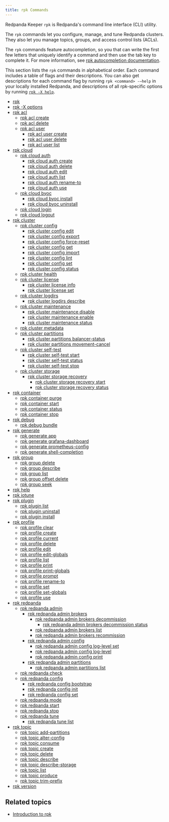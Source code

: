 ```yaml
---
title: rpk Commands
---
```


<head>
  <meta name="title" content="rpk Commands list | Redpanda Docs" />
  <meta name="description" content="rpk Commands" />
  <link rel="canonical" href="https://docs.redpanda.com/docs/reference/rpk/" />
</head>

Redpanda Keeper `rpk` is Redpanda's command line interface (CLI) utility.

The `rpk` commands let you configure, manage, and tune Redpanda clusters. They also let you manage topics, groups, and access control lists (ACLs).

The `rpk` commands feature autocompletion, so you that can write the first few letters that uniquely identify a command and then use the tab key to complete it. For more information, see [rpk autocompletion documentation](./rpk-generate/rpk-generate-shell-completion).

This section lists the `rpk` commands in alphabetical order. Each command includes a table of flags and their descriptions. You can also get descriptions for each command flag by running `rpk <command> -–help` in your locally installed Redpanda, and descriptions of all rpk-specific options by running [`rpk -X help`](rpk-x-options).

- [rpk](rpk-commands)
- [rpk -X options](rpk-x-options)
- [rpk acl](rpk-acl)
  - [rpk acl create](rpk-acl/rpk-acl-create)
  - [rpk acl delete](rpk-acl/rpk-acl-delete)
  - [rpk acl user](rpk-acl/rpk-acl-user)
    - [rpk acl user create](rpk-acl/rpk-acl-user-create)
    - [rpk acl user delete](rpk-acl/rpk-acl-user-delete)
    - [rpk acl user list](rpk-acl/rpk-acl-user-list)
- [rpk cloud](rpk-cloud)
  - [rpk cloud auth](rpk-cloud/rpk-cloud-auth)
    - [rpk cloud auth create](rpk-cloud/rpk-cloud-auth-create)
    - [rpk cloud auth delete](rpk-cloud/rpk-cloud-auth-delete)
    - [rpk cloud auth edit](rpk-cloud/rpk-cloud-auth-edit)
    - [rpk cloud auth list](rpk-cloud/rpk-cloud-auth-list)
    - [rpk cloud auth rename-to](rpk-cloud/rpk-cloud-auth-rename-to)
    - [rpk cloud auth use](rpk-cloud/rpk-cloud-auth-use)
  - [rpk cloud byoc](rpk-cloud/rpk-cloud-byoc)
    - [rpk cloud byoc install](rpk-cloud/rpk-cloud-byoc-install)
    - [rpk cloud byoc uninstall](rpk-cloud/rpk-cloud-byoc-uninstall)
  - [rpk cloud login](rpk-cloud/rpk-cloud-login)
  - [rpk cloud logout](rpk-cloud/rpk-cloud-logout)
- [rpk cluster](rpk-cluster)
  - [rpk cluster config](rpk-cluster/rpk-cluster-config)
    - [rpk cluster config edit](rpk-cluster/rpk-cluster-config-edit)
    - [rpk cluster config export](rpk-cluster/rpk-cluster-config-export)
    - [rpk cluster config force-reset](rpk-cluster/rpk-cluster-config-force-reset)
    - [rpk cluster config get](rpk-cluster/rpk-cluster-config-get)
    - [rpk cluster config import](rpk-cluster/rpk-cluster-config-import)
    - [rpk cluster config lint](rpk-cluster/rpk-cluster-config-lint)
    - [rpk cluster config set](rpk-cluster/rpk-cluster-config-set)
    - [rpk cluster config status](rpk-cluster/rpk-cluster-config-status)
  - [rpk cluster health](rpk-cluster/rpk-cluster-health)
  - [rpk cluster license](rpk-cluster/rpk-cluster-license)
    - [rpk cluster license info](rpk-cluster/rpk-cluster-license-info)
    - [rpk cluster license set](rpk-cluster/rpk-cluster-license-set)
  - [rpk cluster logdirs](rpk-cluster/rpk-cluster-logdirs)
    - [rpk cluster logdirs describe](rpk-cluster/rpk-cluster-logdirs-describe)
  - [rpk cluster maintenance](rpk-cluster/rpk-cluster-maintenance)
    - [rpk cluster maintenance disable](rpk-cluster/rpk-cluster-maintenance-disable)
    - [rpk cluster maintenance enable](rpk-cluster/rpk-cluster-maintenance-enable)
    - [rpk cluster maintenance status](rpk-cluster/rpk-cluster-maintenance-status)
  - [rpk cluster metadata](rpk-cluster/rpk-cluster-metadata)
  - [rpk cluster partitions](rpk-cluster/rpk-cluster-partitions)
    - [rpk cluster partitions balancer-status](rpk-cluster/rpk-cluster-partitions-balancer-status)
    - [rpk cluster partitions movement-cancel](rpk-cluster/rpk-cluster-partitions-movement-cancel)
  - [rpk cluster self-test](rpk-cluster/rpk-cluster-self-test)
    - [rpk cluster self-test start](rpk-cluster/rpk-cluster-self-test-start)
    - [rpk cluster self-test status](rpk-cluster/rpk-cluster-self-test-status)
    - [rpk cluster self-test stop](rpk-cluster/rpk-cluster-self-test-stop)   
  - [rpk cluster storage](rpk-cluster/rpk-cluster-storage)
    - [rpk cluster storage recovery](rpk-cluster/rpk-cluster-storage-recovery)
       - [rpk cluster storage recovery start](rpk-cluster/rpk-cluster-storage-recovery-start)
       - [rpk cluster storage recovery status](rpk-cluster/rpk-cluster-storage-recovery-status)
- [rpk container](rpk-container)
  - [rpk container purge](rpk-container/rpk-container-purge)
  - [rpk container start](rpk-container/rpk-container-start)
  - [rpk container status](rpk-container/rpk-container-status)
  - [rpk container stop](rpk-container/rpk-container-stop)
- [rpk debug](rpk-debug)
  - [rpk debug bundle](rpk-debug/rpk-debug-bundle)
- [rpk generate](rpk-generate)
  - [rpk generate app](rpk-generate/rpk-generate-app)
  - [rpk generate grafana-dashboard](rpk-generate/rpk-generate-grafana-dashboard)
  - [rpk generate prometheus-config](rpk-generate/rpk-generate-prometheus-config)
  - [rpk generate shell-completion](rpk-generate/rpk-generate-shell-completion)
- [rpk group](rpk-group)
  - [rpk group delete](rpk-group/rpk-group-delete)
  - [rpk group describe](rpk-group/rpk-group-describe)
  - [rpk group list](rpk-group/rpk-group-list)
  - [rpk group offset delete](rpk-group/rpk-group-offset-delete)
  - [rpk group seek](rpk-group/rpk-group-seek)
- [rpk help](rpk-help)
- [rpk iotune](rpk-iotune)
- [rpk plugin](rpk-plugin)
  - [rpk plugin list](rpk-plugin/rpk-plugin-list)
  - [rpk plugin uninstall](rpk-plugin/rpk-plugin-uninstall)
  - [rpk plugin install](rpk-plugin/rpk-plugin-install)
- [rpk profile](rpk-profile)
  - [rpk profile clear](rpk-profile/rpk-profile-clear)
  - [rpk profile create](rpk-profile/rpk-profile-create)
  - [rpk profile current](rpk-profile/rpk-profile-current)
  - [rpk profile delete](rpk-profile/rpk-profile-delete)
  - [rpk profile edit](rpk-profile/rpk-profile-edit)
  - [rpk profile edit-globals](rpk-profile/rpk-profile-edit-globals)
  - [rpk profile list](rpk-profile/rpk-profile-list)
  - [rpk profile print](rpk-profile/rpk-profile-print)
  - [rpk profile print-globals](rpk-profile/rpk-profile-print-globals)
  - [rpk profile prompt](rpk-profile/rpk-profile-prompt)
  - [rpk profile rename-to](rpk-profile/rpk-profile-rename-to)
  - [rpk profile set](rpk-profile/rpk-profile-set)
  - [rpk profile set-globals](rpk-profile/rpk-profile-set-globals)
  - [rpk profile use](rpk-profile/rpk-profile-use)
- [rpk redpanda](rpk-redpanda)
  - [rpk redpanda admin](rpk-redpanda/rpk-redpanda-admin)
    - [rpk redpanda admin brokers](rpk-redpanda/rpk-redpanda-admin-brokers)
      - [rpk redpanda admin brokers decommission](rpk-redpanda/rpk-redpanda-admin-brokers-decommission)
        - [rpk redpanda admin brokers decommission status](rpk-redpanda/rpk-redpanda-admin-brokers-decommission-status)
      - [rpk redpanda admin brokers list](rpk-redpanda/rpk-redpanda-admin-brokers-list)
      - [rpk redpanda admin brokers recommission](rpk-redpanda/rpk-redpanda-admin-brokers-recommission)
    - [rpk redpanda admin config](rpk-redpanda/rpk-redpanda-admin-config)
      - [rpk redpanda admin config log-level set](rpk-redpanda/rpk-redpanda-admin-config-log-level-set)
      - [rpk redpanda admin config log-level](rpk-redpanda/rpk-redpanda-admin-config-log-level)
      - [rpk redpanda admin config print](rpk-redpanda/rpk-redpanda-admin-config-print)
    - [rpk redpanda admin partitions](rpk-redpanda/rpk-redpanda-admin-partitions)
      - [rpk redpanda admin partitions list](rpk-redpanda/rpk-redpanda-admin-partitions-list)
  - [rpk redpanda check](rpk-redpanda/rpk-redpanda-check)
  - [rpk redpanda config](rpk-redpanda/rpk-redpanda-config)
    - [rpk redpanda config bootstrap](rpk-redpanda/rpk-redpanda-config-bootstrap)
    - [rpk redpanda config init](rpk-redpanda/rpk-redpanda-config-init)
    - [rpk redpanda config set](rpk-redpanda/rpk-redpanda-config-set)
  - [rpk redpanda mode](rpk-redpanda/rpk-redpanda-mode)
  - [rpk redpanda start](rpk-redpanda/rpk-redpanda-start)
  - [rpk redpanda stop](rpk-redpanda/rpk-redpanda-stop)
  - [rpk redpanda tune](rpk-redpanda/rpk-redpanda-tune)
    - [rpk redpanda tune list](rpk-redpanda/rpk-redpanda-tune-list)
- [rpk topic](rpk-topic)
  - [rpk topic add-partitions](rpk-topic/rpk-topic-add-partitions)
  - [rpk topic alter-config](rpk-topic/rpk-topic-alter-config)
  - [rpk topic consume](rpk-topic/rpk-topic-consume)
  - [rpk topic create](rpk-topic/rpk-topic-create)
  - [rpk topic delete](rpk-topic/rpk-topic-delete)
  - [rpk topic describe](rpk-topic/rpk-topic-describe)
  - [rpk topic describe-storage](rpk-topic/rpk-topic-describe-storage)
  - [rpk topic list](rpk-topic/rpk-topic-list)
  - [rpk topic produce](rpk-topic/rpk-topic-produce)
  - [rpk topic trim-prefix](rpk-topic/rpk-topic-trim-prefix)
- [rpk version](rpk-version)


## Related topics

- [Introduction to rpk](../../get-started/intro-to-rpk)